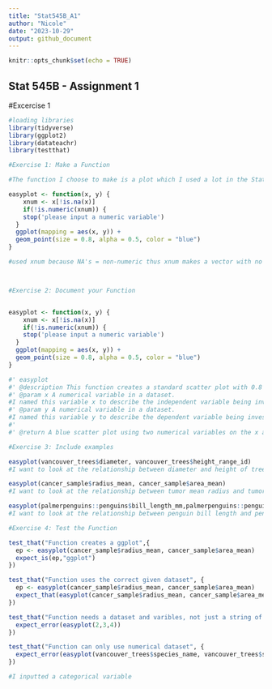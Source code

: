 ```yaml
---
title: "Stat545B_A1"
author: "Nicole"
date: "2023-10-29"
output: github_document
---
```


```r
knitr::opts_chunk$set(echo = TRUE)
```

## Stat 545B - Assignment 1

#Excercise 1
```r
#loading libraries 
library(tidyverse)
library(ggplot2)
library(datateachr)
library(testthat)
```


```r
#Exercise 1: Make a Function

#The function I choose to make is a plot which I used a lot in the Stat545 mda. This function creates a standard scatterplot looking at the relationship between an x and y numeric variable in a dataset. 

easyplot <- function(x, y) {
    xnum <- x[!is.na(x)]
    if(!is.numeric(xnum)) {
    stop('please input a numeric variable')
  }
  ggplot(mapping = aes(x, y)) + 
  geom_point(size = 0.8, alpha = 0.5, color = "blue") 
}

#used xnum because NA's = non-numeric thus xnum makes a vector with no NA's




```


```r
#Exercise 2: Document your Function


easyplot <- function(x, y) {
    xnum <- x[!is.na(x)]
    if(!is.numeric(xnum)) {
    stop('please input a numeric variable')
  }
  ggplot(mapping = aes(x, y)) + 
  geom_point(size = 0.8, alpha = 0.5, color = "blue") 
}

#' easyplot
#' @description This function creates a standard scatter plot with 0.8 size blue points using ggplot. This function makes it easy to create a plot to look at the relationship between two numerical variables in a dataset. To use this function two numerical variables are needed. 
#' @param x A numerical variable in a dataset.
#I named this variable x to describe the independent variable being investigated
#' @param y A numerical variable in a dataset.
#I named this variable y to describe the dependent variable being investigated 
#'
#' @return A blue scatter plot using two numerical variables on the x and y axis  


```

```r
#Exercise 3: Include examples 

easyplot(vancouver_trees$diameter, vancouver_trees$height_range_id)
#I want to look at the relationship between diameter and height of trees using the vancouver trees dataset, I am using the easyplot function to quickly see if there is a pattern between these variables. I can see that the shorter/mid height trees tend to be the tallest. 
```

```r
easyplot(cancer_sample$radius_mean, cancer_sample$area_mean)
#I want to look at the relationship between tumor mean radius and tumor mean area using the cancer sample dataset, I am using the easyplot function to quickly see if there is a pattern between these variables. The results show a positive correlation.  
```

```r
easyplot(palmerpenguins::penguins$bill_length_mm,palmerpenguins::penguins$flipper_length_mm)
#I want to look at the relationship between penguin bill length and penguin flipper length using the palmer penguins dataset, I am using the easyplot function to quickly see if there is a pattern between these variables. There is a slight pattern seen resulting in a positive correlation between bill and flipper length.  

```

```r
#Exercise 4: Test the Function

test_that("Function creates a ggplot",{
  ep <- easyplot(cancer_sample$radius_mean, cancer_sample$area_mean)
  expect_is(ep,"ggplot")
})

```


```r
test_that("Function uses the correct given dataset", {
  ep <- easyplot(cancer_sample$radius_mean, cancer_sample$area_mean)
  expect_that(easyplot(cancer_sample$radius_mean, cancer_sample$area_mean), equals(ep))
}) 
```


```r
test_that("Function needs a dataset and varibles, not just a string of numbers", {
  expect_error(easyplot(2,3,4))
})
```

```r
test_that("Function can only use numerical dataset", {
  expect_error(easyplot(vancouver_trees$species_name, vancouver_trees$std_street))
})

#I inputted a categorical variable 
```


